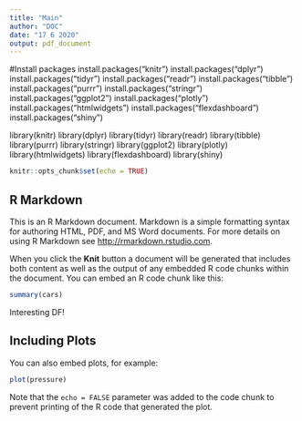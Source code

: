 ```yaml
---
title: "Main"
author: "DOC"
date: "17 6 2020"
output: pdf_document
---
```


#Install packages
install.packages("knitr")
install.packages("dplyr")
install.packages("tidyr")
install.packages("readr")
install.packages("tibble")
install.packages("purrr")
install.packages("stringr")
install.packages("ggplot2")
install.packages("plotly")
install.packages("htmlwidgets")
install.packages("flexdashboard")
install.packages("shiny")

library(knitr)
library(dplyr)
library(tidyr)
library(readr)
library(tibble)
library(purrr)
library(stringr)
library(ggplot2)
library(plotly)
library(htmlwidgets)
library(flexdashboard)
library(shiny)



```r
knitr::opts_chunk$set(echo = TRUE)
```

## R Markdown

This is an R Markdown document. Markdown is a simple formatting syntax for authoring HTML, PDF, and MS Word documents. For more details on using R Markdown see <http://rmarkdown.rstudio.com>.

When you click the **Knit** button a document will be generated that includes both content as well as the output of any embedded R code chunks within the document. You can embed an R code chunk like this:

```r
summary(cars)
```

Interesting DF!

## Including Plots

You can also embed plots, for example:

```r
plot(pressure)
```

Note that the `echo = FALSE` parameter was added to the code chunk to prevent printing of the R code that generated the plot.

